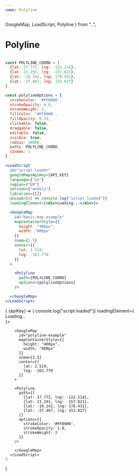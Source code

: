 ```yaml
---
name: Polyline
---
```


  GoogleMap,
  LoadScript,
  Polyline
} from "..";

# Polyline

```jsx

const POLYLINE_COORD = [
  {lat: 37.772, lng: -122.214},
  {lat: 21.291, lng: -157.821},
  {lat: -18.142, lng: 178.431},
  {lat: -27.467, lng: 153.027}
]

const polylineOptions = {
  strokeColor: '#FF0000',
  strokeOpacity: 0.8,
  strokeWeight: 2,
  fillColor: '#FF0000',
  fillOpacity: 0.35,
  clickable: false,
  draggable: false,
  editable: false,
  visible: true,
  radius: 30000,
  paths: POLYLINE_COORD,
  zIndex: 1
}

<LoadScript
  id="script-loader"
  googleMapsApiKey={API_KEY}
  language={"en"}
  region={"EN"}
  version={"weekly"}
  libraries={[]}
  onLoad={() => console.log("script loaded")}
  loadingElement={<div>Loading...</div>}>

  <GoogleMap
    id="basic-map-example"
    mapContainerStyle={{
      height: "400px",
      width: "800px"
    }}
    zoom={2.5}
    center={{
      lat: 2.519,
      lng: -163.770
    }}
  >

    <Polyline
      path={POLYLINE_COORD}
      options={polylineOptions}
    />

  </GoogleMap>
</LoadScript>
```

<WithApiKey>
  {
    (apiKey) => (
      <LoadScript
        id="script-loader"
        googleMapsApiKey={apiKey}
        language={"en"}
        region={"EN"}
        version={"weekly"}
        libraries={[]}
        onLoad={() => console.log("script loaded")}
        loadingElement={<div>Loading...</div>}>

        <GoogleMap
          id="polyline-example"
          mapContainerStyle={{
            height: "400px",
            width: "800px"
          }}
          zoom={2.5}
          center={{
            lat: 2.519,
            lng: -163.770
          }}
        >

        <Polyline
          path={[
            {lat: 37.772, lng: -122.214},
            {lat: 21.291, lng: -157.821},
            {lat: -18.142, lng: 178.431},
            {lat: -27.467, lng: 153.027}
          ]}
          options={{
            strokeColor: '#FF0000',
            strokeOpacity: 1.0,
            strokeWeight: 2
          }}
        />

        </GoogleMap>
      </LoadScript>
    )

}

</WithApiKey>
